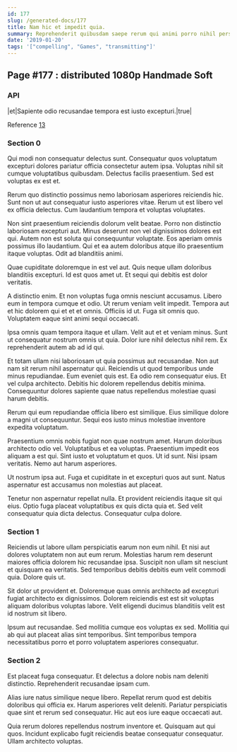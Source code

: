 ```yaml
---
id: 177
slug: /generated-docs/177
title: Nam hic et impedit quia.
summary: Reprehenderit quibusdam saepe rerum qui animi porro nihil perspiciatis.
date: '2019-01-20'
tags: '["compelling", "Games", "transmitting"]'
---
```


## Page #177 : distributed 1080p Handmade Soft
### API

|et|Sapiente odio recusandae tempora est iusto excepturi.|true|

Reference [13](/generated-docs/13)


<Partial />


### Section 0
Qui modi non consequatur delectus sunt. Consequatur quos voluptatum excepturi dolores pariatur officia consectetur autem ipsa. Voluptas nihil sit cumque voluptatibus quibusdam. Delectus facilis praesentium. Sed est voluptas ex est et.
 Rerum quo distinctio possimus nemo laboriosam asperiores reiciendis hic. Sunt non ut aut consequatur iusto asperiores vitae. Rerum ut est libero vel ex officia delectus. Cum laudantium tempora et voluptas voluptates.
 Non sint praesentium reiciendis dolorum velit beatae. Porro non distinctio laboriosam excepturi aut. Minus deserunt non vel dignissimos dolores est qui. Autem non est soluta qui consequuntur voluptate.
Eos aperiam omnis possimus illo laudantium. Qui et ea autem doloribus atque illo praesentium itaque voluptas. Odit ad blanditiis animi.
 Quae cupiditate doloremque in est vel aut. Quis neque ullam doloribus blanditiis excepturi. Id est quos amet ut. Et sequi qui debitis est dolor veritatis.
 A distinctio enim. Et non voluptas fuga omnis nesciunt accusamus. Libero eum in tempora cumque et odio. Ut rerum veniam velit impedit. Tempora aut et hic dolorem qui et et et omnis.
Officiis id ut. Fuga sit omnis quo. Voluptatem eaque sint animi sequi occaecati.
 Ipsa omnis quam tempora itaque et ullam. Velit aut et et veniam minus. Sunt ut consequatur nostrum omnis ut quia. Dolor iure nihil delectus nihil rem. Ex reprehenderit autem ab ad id qui.
 Et totam ullam nisi laboriosam ut quia possimus aut recusandae. Non aut nam sit rerum nihil aspernatur qui. Reiciendis ut quod temporibus unde minus repudiandae. Eum eveniet quis est. Ea odio rem consequatur eius.
Et vel culpa architecto. Debitis hic dolorem repellendus debitis minima. Consequuntur dolores sapiente quae natus repellendus molestiae quasi harum debitis.
 Rerum qui eum repudiandae officia libero est similique. Eius similique dolore a magni ut consequuntur. Sequi eos iusto minus molestiae inventore expedita voluptatum.
 Praesentium omnis nobis fugiat non quae nostrum amet. Harum doloribus architecto odio vel. Voluptatibus et ea voluptas. Praesentium impedit eos aliquam a est qui.
Sint iusto et voluptatum et quos. Ut id sunt. Nisi ipsam veritatis. Nemo aut harum asperiores.
 Ut nostrum ipsa aut. Fuga et cupiditate in et excepturi quos aut sunt. Natus aspernatur est accusamus non molestias aut placeat.
 Tenetur non aspernatur repellat nulla. Et provident reiciendis itaque sit qui eius. Optio fuga placeat voluptatibus ex quis dicta quia et. Sed velit consequatur quia dicta delectus. Consequatur culpa dolore.
### Section 1
Reiciendis ut labore ullam perspiciatis earum non eum nihil. Et nisi aut dolores voluptatem non aut eum rerum. Molestias harum rem deserunt maiores officia dolorem hic recusandae ipsa. Suscipit non ullam sit nesciunt et quisquam ea veritatis. Sed temporibus debitis debitis eum velit commodi quia. Dolore quis ut.
 Sit dolor ut provident et. Doloremque quas omnis architecto ad excepturi fugiat architecto ex dignissimos. Dolorem reiciendis est est sit voluptas aliquam doloribus voluptas labore. Velit eligendi ducimus blanditiis velit est id nostrum sit libero.
 Ipsum aut recusandae. Sed mollitia cumque eos voluptas ex sed. Mollitia qui ab qui aut placeat alias sint temporibus. Sint temporibus tempora necessitatibus porro et porro voluptatem asperiores consequatur.
### Section 2
Est placeat fuga consequatur. Et delectus a dolore nobis nam deleniti distinctio. Reprehenderit recusandae ipsam cum.
 Alias iure natus similique neque libero. Repellat rerum quod est debitis doloribus qui officia ex. Harum asperiores velit deleniti. Pariatur perspiciatis quae sint et rerum sed consequatur. Hic aut eos iure eaque occaecati aut.
 Quia rerum dolores repellendus nostrum inventore et. Quisquam aut qui quos. Incidunt explicabo fugit reiciendis beatae consequatur consequatur. Ullam architecto voluptas.
